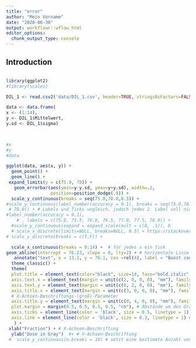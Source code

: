 ```yaml
---
title: "error"
author: "Mein Vorname"
date: "2020-06-30"
output: workflowr::wflow_html
editor_options:
  chunk_output_type: console
---
```


## Introduction

```r

```

```r
library(ggplot2)
#library(scales)

DIL_1 <- read.csv2('data/DIL_1.csv', header=TRUE, stringsAsFactors=FALSE, sep=";", dec=",", row.names="Dosisname")

data <- data.frame(
x <- (1:14),
y <- DIL_1$Mittelwert,
y.sd <- DIL_1$sigma)
  


#x
#y
#data

ggplot(data, aes(x, y)) + 
  geom_point() +
  geom_line() +
 expand_limits(y = c(75.0, 78)) +
   geom_errorbar(aes(ymin=y-y.sd, ymax=y+y.sd), width=.2,
                 position=position_dodge(.9)) +
  scale_y_continuous(breaks = seq(75.0,78.0,0.5)) +
#scale_y_continuous(label_number(accuracy = 0.1), breaks = seq(75.0,78.0,0.25), labels = c(75.0, "", 75.5, "", 76.0, "", 76.5, "", 77.0, "" ,77.5, "" ,
 # 78.0)) + # Labels und Ticks ungleich, jedoch jedes 2. Label soll nicht angezeigt werden
#label_number(accuracy = 0.1),
    # , labels = c(75.0, 75.5, 76.0, 76.5, 77.0, 77.5, 78.0)) +
  #scale_y_continuous(expand = expand_scale(mult = c(0, .1)), b
  # scale_x_discrete(limits=NULL, breaks=NULL, 0.5) + https://stackoverflow.com/questions/55033695/x-axis-labels-illegible-display-every-other-label-on-x-axis-ggplot2
# scale_y_discrete(breaks = c(T,F)) +

  scale_x_continuous(breaks = 0:14) +  # für jedes x ein tick
geom_abline(intercept = 76.23, slope = 0, lty=2) + # horizontale Linie ohne Steigung, da slope = 0 
   annotate("text", x = 13.2, y = 76.1, cex =rel(4), label = "Boost constraint") +
  theme_classic() +
  theme(
  plot.title = element_text(color="black", size=14, face="bold.italic", family ="serif"), # Titel des Graphen
  axis.text.x = element_text(margin = unit(c(2, 0, 0, 0), "mm"), family = "serif", size=rel(2)), # X-Achsen-Bezeichnungs-Parameter
  axis.text.y = element_text(margin = unit(c(0, 2, 0, 0), "mm"), family = "serif", size=rel(2)), # Y-Achsen-Bezeichnungs-Parameter
  axis.title.x = element_text(margin = unit(c(3, 0, 0, 0), "mm"), family = "serif", size=rel(2)), 
  # X-Achsen-Beschriftungs-(groß)-Parameter
  axis.title.y = element_text(margin = unit(c(0, 4, 0, 0), "mm"), family = "serif", size=rel(2)), # Y-Achsen-Beschriftungs-(groß)-Parameter
  plot.margin = margin(0.5, 0.5, 0.5, 0.5, "cm"), # Abstände um den Graphen in top-right-bottom-left Orientierung
  axis.ticks = element_line(color = 'black', size = 0.5, linetype = 1), axis.ticks.length = unit(0.2, "cm"), # Teilstriche
  axis.line = element_line(color = 'black', size = 0.3, linetype = 1) # Achsenlinie
   ) +
 xlab("Fraction") + # X-Achsen-Beschriftung
  ylab("Dose in Gray")  #+ # Y-Achsen-Beschriftung
 #  scale_y_continuous(n.breaks = 10) # setzt eine bestimmte Anzahl von Achsenteilstrichen


```
